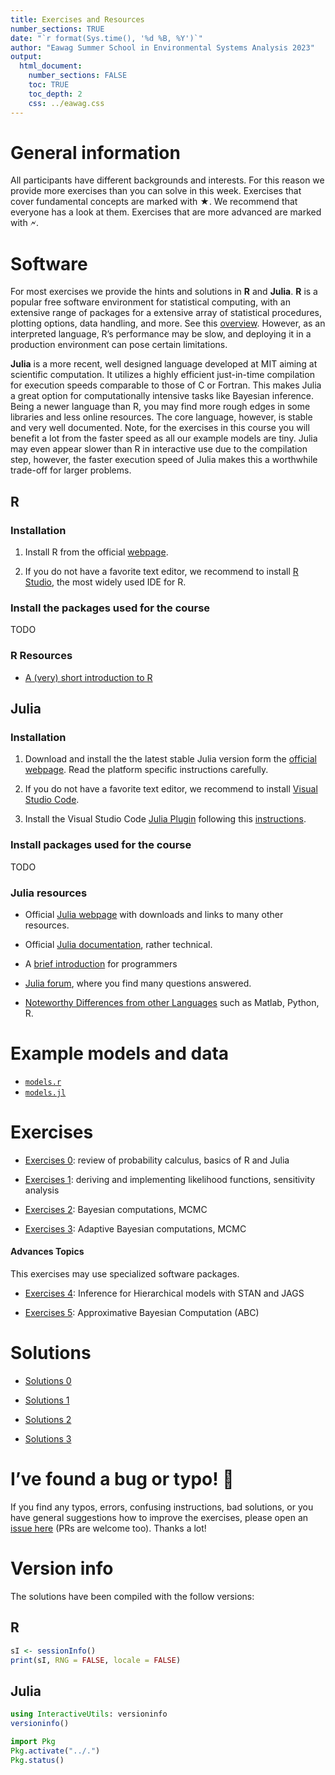 ```yaml
---
title: Exercises and Resources
number_sections: TRUE
date: "`r format(Sys.time(), '%d %B, %Y')`"
author: "Eawag Summer School in Environmental Systems Analysis 2023"
output:
  html_document:
    number_sections: FALSE
    toc: TRUE
    toc_depth: 2
    css: ../eawag.css
---
```


# General information


All participants have different backgrounds and interests. For this
reason we provide more exercises than you can solve in this
week. Exercises that cover fundamental concepts are marked with ★. We
recommend that everyone has a look at them. Exercises that are more
advanced are marked with 🗲.



# Software {.tabset}

For most exercises we provide the hints and solutions in **R** and
**Julia**.
**R** is a popular free software environment for statistical
computing, with an extensive range of packages for a extensive array
of statistical procedures, plotting options, data handling, and
more. See this
[overview](https://cran.r-project.org/web/views/). However, as an
interpreted language, R's performance may be slow, and deploying it in
a production environment can pose certain limitations.

**Julia** is a more recent, well designed language developed at MIT
aiming at scientific computation. It utilizes a highly efficient
just-in-time compilation for execution speeds comparable to those of C
or Fortran.  This makes Julia a great option for computationally
intensive tasks like Bayesian inference. Being a newer language than
R, you may find more rough edges in some libraries and less online
resources. The core language, however, is stable and very well
documented. Note, for the exercises in this course you will benefit a
lot from the faster speed as all our example models are tiny. Julia
may even appear slower than R in interactive use due to the
compilation step, however, the faster execution speed of Julia makes
this a worthwhile trade-off for larger problems.


## R
### Installation

1. Install R from the  official [webpage](https://www.r-project.org/).

2. If you do not have a favorite text editor, we recommend to install [R Studio](https://posit.co/download/rstudio-desktop/), the most
    widely used IDE for R.

### Install the packages used for the course
TODO

### R Resources

- [A (very) short introduction to R](assets/A (very) short introduction to R.pdf){target="_blank"}


## Julia

### Installation

1. Download and install the the latest stable Julia version form the  [
  official webpage](https://julialang.org/). Read the platform
  specific instructions carefully.

2. If you do not have a favorite text editor, we recommend to install
     [Visual Studio Code](https://code.visualstudio.com/).

3. Install the Visual Studio Code [Julia
     Plugin](https://www.julia-vscode.org/) following this [instructions](https://www.julia-vscode.org/docs/dev/gettingstarted/#Installation-and-Configuration).


### Install packages used for the course
TODO

### Julia resources


- Official [Julia webpage](https://julialang.org/) with downloads and
  links to many other resources.

- Official [Julia documentation](https://docs.julialang.org/en/v1/), rather
  technical.

- A [brief introduction](https://learnxinyminutes.com/docs/julia/) for
programmers

- [Julia forum](https://discourse.julialang.org/), where you find
    many questions answered.

- [Noteworthy Differences from other
  Languages](https://docs.julialang.org/en/v1/manual/noteworthy-differences/)
  such as Matlab, Python, R.


# Example models and data

- [`models.r`](https://raw.githubusercontent.com/scheidan/SiamSummerSchoolExercises/main/models/models.r){target="_blank"}
- [`models.jl`](https://raw.githubusercontent.com/scheidan/SiamSummerSchoolExercises/main/models/models.jl){target="_blank"}



# Exercises

- [Exercises 0](exercise_0.html): review of probability
  calculus, basics of R and Julia

- [Exercises 1](exercise_1.html): deriving and implementing likelihood
  functions, sensitivity analysis

- [Exercises 2](exercise_2.html): Bayesian computations, MCMC

- [Exercises 3](exercise_3.html): Adaptive Bayesian computations, MCMC

#### Advances Topics

This exercises may use specialized software packages.

- [Exercises 4](exercise_4.html): Inference for Hierarchical models
  with STAN and JAGS

- [Exercises 5](exercise_5.html): Approximative Bayesian Computation
  (ABC)


# Solutions

- [Solutions 0](exercise_0_solution.html)

- [Solutions 1](exercise_1_solution.html)

- [Solutions 2](exercise_2_solution.html)

- [Solutions 3](exercise_3_solution.html)


# I've found a bug or typo! 🐜

If you find any typos, errors, confusing instructions, bad solutions,
or you have general suggestions how to
improve the exercises, please open an
[issue here](https://github.com/scheidan/SiamSummerSchoolExercises/issues)
(PRs are welcome too). Thanks a lot!

# Version info {.tabset}

The solutions have been compiled with the follow versions:

## R
```r
sI <- sessionInfo()
print(sI, RNG = FALSE, locale = FALSE)
```

## Julia
```julia
using InteractiveUtils: versioninfo
versioninfo()
```

```julia
import Pkg
Pkg.activate("../.")
Pkg.status()
```
